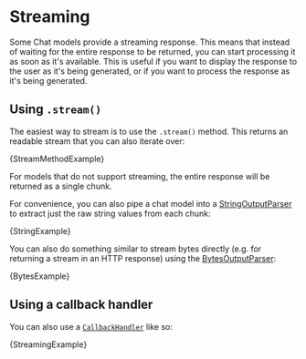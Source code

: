 # Streaming

Some Chat models provide a streaming response. This means that instead of waiting for the entire response to be returned, you can start processing it as soon as it's available. This is useful if you want to display the response to the user as it's being generated, or if you want to process the response as it's being generated.

## Using `.stream()`


The easiest way to stream is to use the `.stream()` method. This returns an readable stream that you can also iterate over:


<CodeBlock language="typescript">{StreamMethodExample}</CodeBlock>

For models that do not support streaming, the entire response will be returned as a single chunk.

For convenience, you can also pipe a chat model into a [StringOutputParser](/docs/modules/model_io/output_parsers/string) to extract
just the raw string values from each chunk:


<CodeBlock language="typescript">{StringExample}</CodeBlock>

You can also do something similar to stream bytes directly (e.g. for returning a stream in an HTTP response) using the [BytesOutputParser](/docs/modules/model_io/output_parsers/bytes):


<CodeBlock language="typescript">{BytesExample}</CodeBlock>

## Using a callback handler

You can also use a [`CallbackHandler`](https://github.com/langchain-ai/langchainjs/blob/main/langchain/src/callbacks/base.ts) like so:


<CodeBlock language="typescript">{StreamingExample}</CodeBlock>

